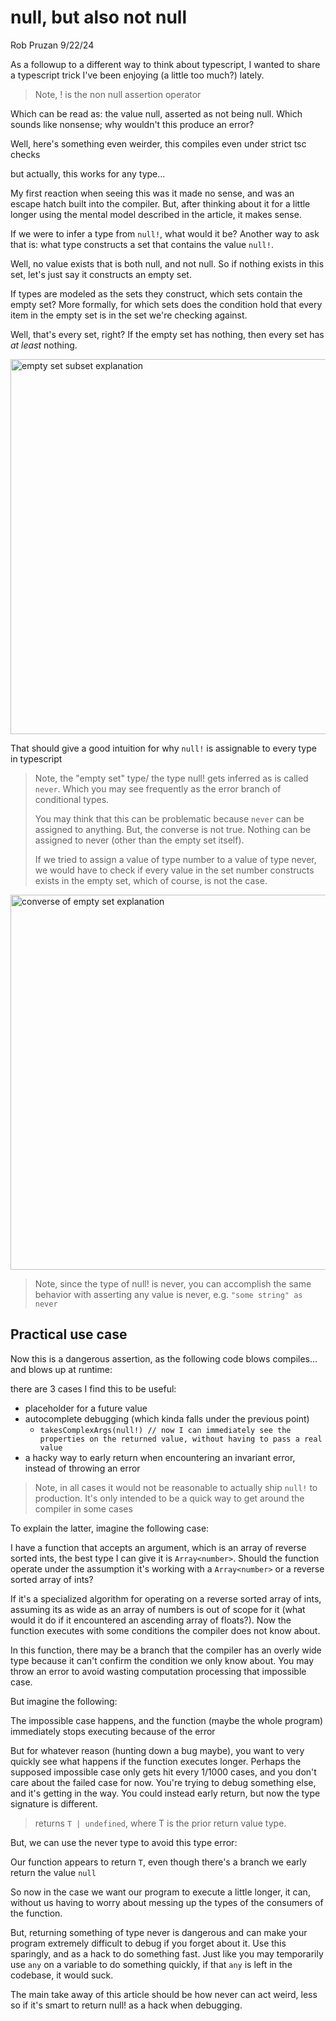 

# null, but also not null

Rob Pruzan 9/22/24

<EstimatedReadTime path="./app/blog/(articles)/null-but-not-null/page.mdx" />

As a followup to <Link href="/blog/a-different-way-to-think-about-typescript">a different way to think about typescript</Link>, I wanted to share a typescript trick
I've been enjoying (a little too much?) lately.

<SuspenseEditor filePath="./app/blog/(articles)/null-but-not-null/snippets/1.tsx" />

> Note, ! is the <Link href="https://www.typescriptlang.org/docs/handbook/release-notes/typescript-2-0.html#non-null-assertion-operator">non null assertion operator</Link>

Which can be read as: the value null, asserted as not being null. Which sounds like nonsense; why wouldn't this produce an error?

Well, here's something even weirder, this compiles even under strict tsc checks

<SuspenseEditor filePath="./app/blog/(articles)/null-but-not-null/snippets/2.tsx" />

but actually, this works for any type...

<SuspenseEditor filePath="./app/blog/(articles)/null-but-not-null/snippets/3.tsx" />

My first reaction when seeing this was it made no sense, and was an escape hatch built into the compiler. But, after thinking about
it for a little longer using the mental model described <Link href="/blog/a-different-way-to-think-about-typescript">in the article</Link>, it makes sense.

If we were to infer a type from `null!`, what would it be? Another way to ask that is: what type constructs a set that contains the value `null!`.

Well, no value exists that is both null, and not null. So if nothing exists in this set, let's just say it constructs an empty set.

If types are modeled as the sets they construct, which sets contain the empty set? More formally, for which sets does the condition hold that
every item in the empty set is in the set we're checking against.

Well, that's every set, right? If the empty set has nothing, then every set has _at least_ nothing.

<Image
  alt="empty set subset explanation"
  src="/null-but-not-null/empty-set.png"
  height="600"
  width="600"
/>

That should give a good intuition for why `null!` is assignable to every type in typescript

> Note, the "empty set" type/ the type null! gets inferred as is called `never`. Which you may see frequently as the error branch of
> conditional types.
>
> You may think that this can be problematic because `never` can be assigned to anything. But, the converse
> is not true. Nothing can be assigned to never (other than the empty set itself).
>
> If we tried to assign a value of type number to a value of type never, we would have to check if every value in the set number constructs exists
> in the empty set, which of course, is not the case.

<Image
  alt="converse of empty set explanation"
  src="/null-but-not-null/converse.png"
  height="600"
  width="600"
/>

> Note, since the type of null! is never, you can accomplish the same behavior with asserting any value is never, e.g. `"some string" as never`

## Practical use case

Now this is a dangerous assertion, as the following code blows compiles... and blows up at runtime:

<SuspenseEditor filePath="./app/blog/(articles)/null-but-not-null/snippets/4.tsx" />

there are 3 cases I find this to be useful:

- placeholder for a future value
- autocomplete debugging (which kinda falls under the previous point)
  - `takesComplexArgs(null!) // now I can immediately see the properties on the returned value, without having to pass a real value`
- a hacky way to early return when encountering an <Link href="https://softwareengineering.stackexchange.com/questions/32727/what-are-invariants-how-can-they-be-used-and-have-you-ever-used-it-in-your-pro">invariant</Link> error, instead of throwing an error

> Note, in all cases it would not be reasonable to actually ship `null!` to production. It's only intended to be a quick
> way to get around the compiler in some cases

To explain the latter, imagine the following case:

I have a function that accepts an argument, which is an array of reverse sorted ints, the best type I can give it is `Array<number>`.
Should the function operate under the assumption it's working with a `Array<number>` or a reverse sorted array of ints?

If it's a specialized algorithm for operating on a reverse sorted array of ints, assuming its as wide as an array of numbers is out of scope for it (what would it do if it encountered an ascending array of floats?).
Now the function executes with some conditions the compiler does not know about.

In this function, there may be a branch that the compiler has an overly wide type because it can't confirm the condition we only know about.
You may throw an error to avoid wasting computation processing that impossible case.

<SuspenseEditor filePath="./app/blog/(articles)/null-but-not-null/snippets/5.tsx" />

But imagine the following:

The impossible case happens, and the function (maybe the whole program) immediately stops executing because of the error

But for whatever reason (hunting down a bug maybe), you want to very quickly see what happens if the function executes longer.
Perhaps the supposed impossible case only gets hit every 1/1000 cases, and you don't care about the failed case for now.
You're trying to debug something else, and it's getting in the way. You could instead early return, but now the type signature is different.

<SuspenseEditor filePath="./app/blog/(articles)/null-but-not-null/snippets/6.tsx" />

> returns `T | undefined`, where T is the prior return value type.

But, we can use the never type to avoid this type error:

<SuspenseEditor filePath="./app/blog/(articles)/null-but-not-null/snippets/7.tsx" />

Our function appears to return `T`, even though there's a branch we early return the value `null`

So now in the case we want our program to execute a little longer, it can, without us having to worry about
messing up the types of the consumers of the function.

But, returning something of type never is dangerous and can make your program extremely difficult to debug if you forget about it.
Use this sparingly, and as a hack to do something fast. Just like you may temporarily use `any` on a variable to do something quickly,
if that `any` is left in the codebase, it would suck.

The main take away of this article should be how never can act weird, less so if it's smart to return null! as a hack when debugging.

